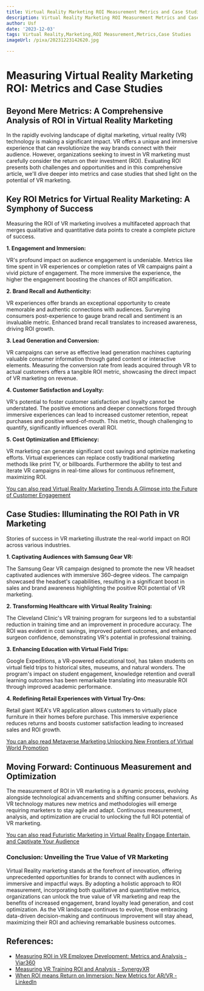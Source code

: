 ```yaml
---
title: Virtual Reality Marketing ROI Measurement Metrics and Case Studies
description: Virtual Reality Marketing ROI Measurement Metrics and Case Studies
author: Usf
date: '2023-12-03'
tags: Virtual Reality,Marketing,ROI Measurement,Metrics,Case Studies
imageUrl: /pixa/20231223142620.jpg

---
```

# Measuring Virtual Reality Marketing  ROI:  Metrics and Case  Studies

## Beyond Mere  Metrics: A Comprehensive Analysis of ROI in Virtual Reality Marketing

In the rapidly evolving landscape of digital marketing, virtual reality (VR) technology is making a significant impact. VR offers a unique and immersive experience that can revolutionize the way brands connect with their audience. However, organizations seeking  to invest in VR marketing must carefully consider the return on their investment (ROI).  Evaluating ROI presents both challenges and  opportunities and in this comprehensive article,  we'll  dive  deeper into  metrics and case  studies that  shed  light on the potential  of VR marketing.

##  Key ROI  Metrics for Virtual Reality Marketing:  A  Symphony of Success

Measuring the ROI of VR  marketing involves a multifaceted approach that merges qualitative and quantitative data points to create a complete picture of success.

**1. Engagement and Immersion:**

VR's profound impact on audience engagement  is undeniable. Metrics like time spent in VR experiences or completion rates of VR campaigns paint a vivid picture of engagement. The  more immersive the experience, the higher the engagement boosting the chances of ROI amplification.

**2. Brand Recall  and Authenticity:**

VR experiences offer  brands an exceptional  opportunity  to create memorable and authentic connections with audiences. Surveying consumers post-experience to gauge brand recall and sentiment is an invaluable metric. Enhanced brand recall translates to increased awareness, driving ROI growth.

**3. Lead Generation and Conversion:**

VR campaigns can serve as effective lead generation machines capturing valuable consumer information through gated content or  interactive elements. Measuring the conversion  rate from leads acquired through VR to actual customers  offers a tangible ROI metric, showcasing the direct  impact of VR marketing on revenue.

**4. Customer Satisfaction and Loyalty:**

VR's potential to foster customer satisfaction and loyalty cannot be understated. The positive emotions and  deeper connections forged through immersive experiences can lead to increased customer retention, repeat purchases and positive word-of-mouth. This metric, though challenging to  quantify, significantly influences overall ROI.

**5. Cost Optimization and Efficiency:**

VR marketing can generate  significant cost savings and  optimize marketing efforts. Virtual experiences can replace costly traditional marketing methods like print TV, or billboards. Furthermore the ability to test and iterate  VR campaigns in  real-time allows for continuous refinement, maximizing ROI.

[You  can also read  Virtual Reality Marketing Trends  A Glimpse into the Future of Customer Engagement](Virtual%20Reality%20Marketing%20Trends%20A%20Glimpse%20into%20the%20Future%20of%20Customer%20Engagement)


## Case Studies: Illuminating the ROI  Path in VR Marketing

Stories of success in VR marketing illustrate the real-world impact on ROI across various industries.

**1. Captivating Audiences with Samsung Gear VR:**

The Samsung Gear  VR campaign designed to promote the new  VR headset captivated audiences with immersive 360-degree videos. The campaign showcased the  headset's capabilities, resulting in a significant boost in sales and brand awareness highlighting the positive ROI potential of VR marketing.

**2. Transforming Healthcare with Virtual Reality  Training:**

The Cleveland Clinic's VR training program for surgeons led  to a  substantial reduction in training time  and an improvement in procedure accuracy. The ROI was evident in cost savings, improved patient outcomes, and enhanced surgeon confidence, demonstrating VR's potential in professional training.

**3. Enhancing Education with Virtual  Field Trips:**

Google Expeditions, a VR-powered educational tool,  has taken students on virtual field trips to historical sites, museums, and natural wonders. The program's  impact on  student engagement, knowledge retention and overall learning  outcomes has been remarkable translating into measurable ROI through improved academic performance.

**4. Redefining Retail Experiences with  Virtual Try-Ons:**

Retail giant  IKEA's VR application allows customers to virtually place furniture in their homes  before purchase. This immersive experience reduces returns and boosts customer satisfaction leading to increased sales and ROI growth.

[You can  also read Metaverse Marketing Unlocking New Frontiers of Virtual World Promotion](Metaverse%20Marketing%20Unlocking%20New%20Frontiers%20of%20Virtual%20World%20Promotion)


## Moving Forward: Continuous Measurement and Optimization

The measurement of ROI in  VR marketing  is a dynamic process, evolving  alongside technological  advancements and  shifting consumer behaviors. As VR technology matures new metrics and  methodologies will emerge requiring marketers to stay agile and adapt. Continuous measurement, analysis, and optimization are crucial to unlocking the full ROI potential of VR marketing.

[You can also read Futuristic Marketing in Virtual Reality Engage  Entertain, and Captivate Your Audience](Futuristic%20Marketing%20in%20Virtual%20Reality%20Engage%2C%20Entertain%2C%20and%20Captivate%20Your%20Audience)


### Conclusion: Unveiling  the True Value of VR Marketing

Virtual  Reality marketing stands at the forefront of innovation, offering unprecedented opportunities  for brands to  connect with audiences in immersive and impactful ways. By  adopting a holistic approach to ROI measurement,  incorporating both qualitative and quantitative metrics, organizations can unlock the true value of VR marketing and reap  the  benefits of increased engagement, brand loyalty lead generation, and cost optimization. As the VR landscape continues to evolve, those embracing data-driven  decision-making and continuous improvement will stay ahead,  maximizing  their ROI and achieving remarkable business outcomes.

## References:
- [Measuring ROI in VR Employee Development: Metrics and Analysis - Viar360](https://www.viar360.com/measuring-roi-in-vr-employee-development-metrics-and-analysis/)
- [Measuring VR Training ROI and Analysis - SynergyXR](https://synergyxr.com/blogs/vr-training-roi-analysis/)
- [When ROI means Return on Immersion: New Metrics for AR/VR - LinkedIn](https://www.linkedin.com/pulse/when-roi-means-return-immersion-new-metrics-arvr-alex-gibson-fmii)
